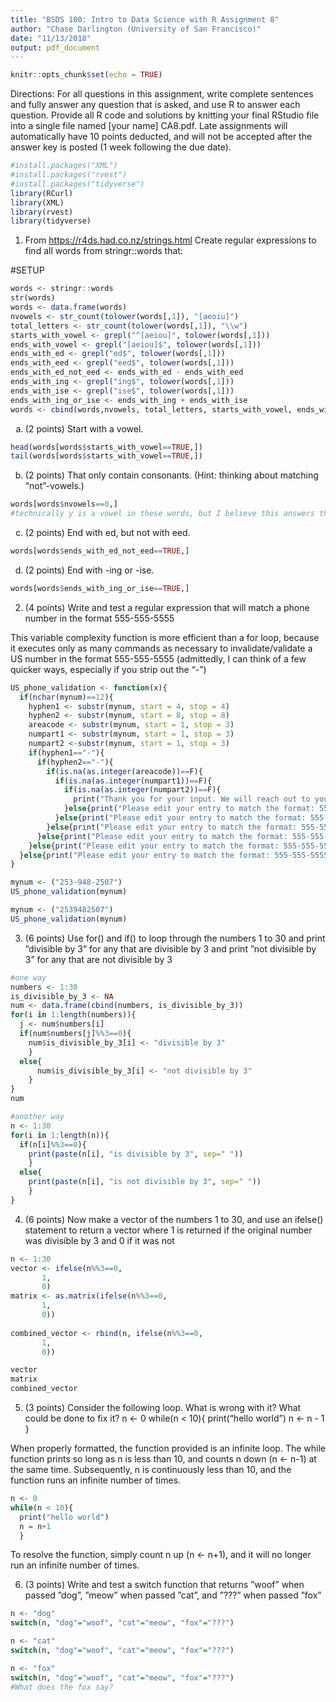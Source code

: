 ```yaml
---
title: "BSDS 100: Intro to Data Science with R Assignment 8"
author: "Chase Darlington (University of San Francisco)"
date: "11/13/2018"
output: pdf_document
---
```


```r
knitr::opts_chunk$set(echo = TRUE)
```

Directions: For all questions in this assignment, write complete sentences and fully answer any question that is asked, and use R to answer each question. Provide all R code and solutions by knitting your final RStudio file into a single file named [your name] CA8.pdf. Late assignments will automatically have 10 points deducted, and will not be accepted after the answer key is posted (1 week following the due date).

```r
#install.packages("XML")
#install.packages("rvest")
#install.packages("tidyverse")
library(RCurl)
library(XML)
library(rvest)
library(tidyverse)
```

1. From <https://r4ds.had.co.nz/strings.html> Create regular expressions to find all words from stringr::words that:

#SETUP
```r
words <- stringr::words
str(words)
words <- data.frame(words)
nvowels <- str_count(tolower(words[,1]), "[aeoiu]")
total_letters <- str_count(tolower(words[,1]), "\\w")
starts_with_vowel <- grepl("^[aeiou]", tolower(words[,1]))
ends_with_vowel <- grepl("[aeiou]$", tolower(words[,1]))
ends_with_ed <- grepl("ed$", tolower(words[,1]))
ends_with_eed <- grepl("eed$", tolower(words[,1]))
ends_with_ed_not_eed <- ends_with_ed - ends_with_eed
ends_with_ing <- grepl("ing$", tolower(words[,1]))
ends_with_ise <- grepl("ise$", tolower(words[,1]))
ends_with_ing_or_ise <- ends_with_ing + ends_with_ise
words <- cbind(words,nvowels, total_letters, starts_with_vowel, ends_with_ed_not_eed, ends_with_ing_or_ise)
```
(a) (2 points) Start with a vowel.
```r
head(words[words$starts_with_vowel==TRUE,])
tail(words[words$starts_with_vowel==TRUE,])
```
(b) (2 points) That only contain consonants. (Hint: thinking about matching “not”-vowels.)
```r
words[words$nvowels==0,]
#technically y is a vowel in these words, but I believe this answers the question
```
(c) (2 points) End with ed, but not with eed. 
```r
words[words$ends_with_ed_not_eed==TRUE,]
```
(d) (2 points) End with -ing or -ise.
```r
words[words$ends_with_ing_or_ise==TRUE,]
```
2. (4 points) Write and test a regular expression that will match a phone number in the format 555-555-5555

This variable complexity function is more efficient than a for loop, because it executes only as many commands as necessary to invalidate/validate a US number in the format 555-555-5555 (admittedly, I can think of a few quicker ways, especially if you strip out the "-")
```r
US_phone_validation <- function(x){
  if(nchar(mynum)==12){
    hyphen1 <- substr(mynum, start = 4, stop = 4)
    hyphen2 <- substr(mynum, start = 8, stop = 8)
    areacode <- substr(mynum, start = 1, stop = 3)
    numpart1 <- substr(mynum, start = 1, stop = 3)
    numpart2 <-substr(mynum, start = 1, stop = 3)
    if(hyphen1=="-"){
      if(hyphen2=="-"){
        if(is.na(as.integer(areacode))==F){
          if(is.na(as.integer(numpart1))==F){
            if(is.na(as.integer(numpart2))==F){
              print("Thank you for your input. We will reach out to you soon.")
            }else{print("Please edit your entry to match the format: 555-555-5555")}
          }else{print("Please edit your entry to match the format: 555-555-5555")}
        }else{print("Please edit your entry to match the format: 555-555-5555")}
      }else{print("Please edit your entry to match the format: 555-555-5555")}
    }else{print("Please edit your entry to match the format: 555-555-5555")}
  }else{print("Please edit your entry to match the format: 555-555-5555")}
}

mynum <- ("253-948-2507")
US_phone_validation(mynum)

mynum <- ("2539482507")
US_phone_validation(mynum)
```

3. (6 points) Use for() and if() to loop through the numbers 1 to 30 and print ”divisible by 3” for any that are divisible by 3 and print ”not divisible by 3” for any that are not divisible by 3
```r
#one way
numbers <- 1:30  
is_divisible_by_3 <- NA
num <- data.frame(cbind(numbers, is_divisible_by_3))
for(i in 1:length(numbers)){
  j <- num$numbers[i]
  if(num$numbers[j]%%3==0){
    num$is_divisible_by_3[i] <- "divisible by 3"
    }
  else{
      num$is_divisible_by_3[i] <- "not divisible by 3"
    }
}
num
```

```r
#another way
n <- 1:30
for(i in 1:length(n)){
  if(n[i]%%3==0){
    print(paste(n[i], "is divisible by 3", sep=" "))
    }
  else{
    print(paste(n[i], "is not divisible by 3", sep=" "))
    }
}
```


4. (6 points) Now make a vector of the numbers 1 to 30, and use an ifelse() statement to return a vector where 1 is returned if the original number was divisible by 3 and 0 if it was not
```r
n <- 1:30
vector <- ifelse(n%%3==0, 
       1,
       0)
matrix <- as.matrix(ifelse(n%%3==0, 
       1,
       0))
  
combined_vector <- rbind(n, ifelse(n%%3==0, 
       1,
       0))

vector
matrix
combined_vector
```
5. (3 points) Consider the following loop. What is wrong with it? What could be done to fix it?
n <- 0
while(n < 10){ print("hello world") n <- n - 1 }

When properly formatted, the function provided is an infinite loop. The while function prints so long as n is less than 10, and counts n down (n <- n-1) at the same time. Subsequently, n is continuously less than 10, and the function runs an infinite number of times.

```r
n <- 0
while(n < 10){
  print("hello world") 
  n = n+1
  }
```
To resolve the function, simply count n up (n <- n+1), and it will no longer run an infinite number of times.

6. (3 points) Write and test a switch function that returns ”woof” when passed ”dog”, ”meow” when passed ”cat”, and ”???” when passed ”fox”
```r
n <- "dog"
switch(n, "dog"="woof", "cat"="meow", "fox"="???")

n <- "cat"
switch(n, "dog"="woof", "cat"="meow", "fox"="???")

n <- "fox"
switch(n, "dog"="woof", "cat"="meow", "fox"="???")
#What does the fox say?
```
